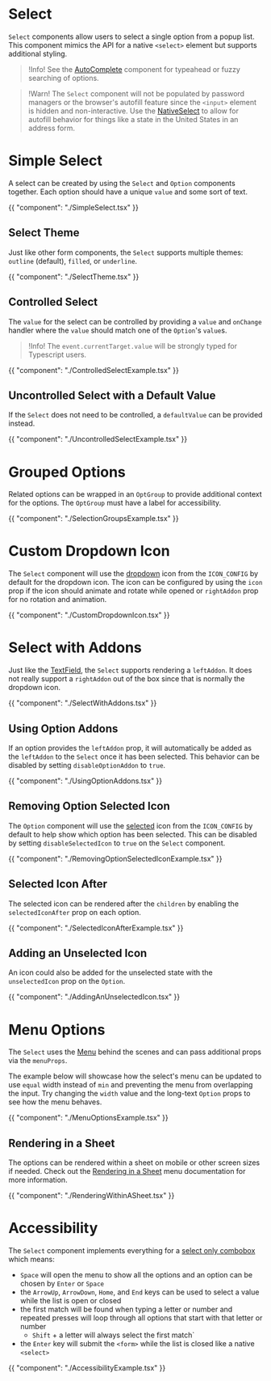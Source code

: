 # Select

`Select` components allow users to select a single option from a popup list.
This component mimics the API for a native `<select>` element but supports
additional styling.

> !Info! See the [AutoComplete](/components/autocomplete) component for
> typeahead or fuzzy searching of options.

> !Warn! The `Select` component will not be populated by password managers or
> the browser's autofill feature since the `<input>` element is hidden and
> non-interactive. Use the [NativeSelect](/components/native-select) to allow
> for autofill behavior for things like a state in the United States in an
> address form.

# Simple Select

A select can be created by using the `Select` and `Option` components together.
Each option should have a unique `value` and some sort of text.

{{ "component": "./SimpleSelect.tsx" }}

## Select Theme

Just like other form components, the `Select` supports multiple themes:
`outline` (default), `filled`, or `underline`.

{{ "component": "./SelectTheme.tsx" }}

## Controlled Select

The `value` for the select can be controlled by providing a `value` and
`onChange` handler where the `value` should match one of the `Option`'s `value`s.

> !Info! The `event.currentTarget.value` will be strongly typed for Typescript users.

{{ "component": "./ControlledSelectExample.tsx" }}

## Uncontrolled Select with a Default Value

If the `Select` does not need to be controlled, a `defaultValue` can be provided
instead.

{{ "component": "./UncontrolledSelectExample.tsx" }}

# Grouped Options

Related options can be wrapped in an `OptGroup` to provide additional context
for the options. The `OptGroup` must have a label for accessibility.

{{ "component": "./SelectionGroupsExample.tsx" }}

# Custom Dropdown Icon

The `Select` component will use the
[dropdown](/customization/icon-config#dropdown) icon from the `ICON_CONFIG` by
default for the dropdown icon. The icon can be configured by using the `icon`
prop if the icon should animate and rotate while opened or `rightAddon` prop
for no rotation and animation.

{{ "component": "./CustomDropdownIcon.tsx" }}

# Select with Addons

Just like the [TextField](/components/text-field), the `Select` supports
rendering a `leftAddon`. It does not really support a `rightAddon` out of the
box since that is normally the dropdown icon.

{{ "component": "./SelectWithAddons.tsx" }}

## Using Option Addons

If an option provides the `leftAddon` prop, it will automatically be added as
the `leftAddon` to the `Select` once it has been selected. This behavior can be
disabled by setting `disableOptionAddon` to `true`.

{{ "component": "./UsingOptionAddons.tsx" }}

## Removing Option Selected Icon

The `Option` component will use the
[selected](/customization/icon-config#selected) icon from the `ICON_CONFIG` by
default to help show which option has been selected. This can be disabled by
setting `disableSelectedIcon` to `true` on the `Select` component.

{{ "component": "./RemovingOptionSelectedIconExample.tsx" }}

## Selected Icon After

The selected icon can be rendered after the `children` by enabling the
`selectedIconAfter` prop on each option.

{{ "component": "./SelectedIconAfterExample.tsx" }}

## Adding an Unselected Icon

An icon could also be added for the unselected state with the `unselectedIcon`
prop on the `Option`.

{{ "component": "./AddingAnUnselectedIcon.tsx" }}

# Menu Options

The `Select` uses the [Menu](/components/menu) behind the scenes and can pass
additional props via the `menuProps`.

The example below will showcase how the select's menu can be updated to use
`equal` width instead of `min` and preventing the menu from overlapping the
input. Try changing the `width` value and the long-text `Option` props to see
how the menu behaves.

{{ "component": "./MenuOptionsExample.tsx" }}

## Rendering in a Sheet

The options can be rendered within a sheet on mobile or other screen sizes if
needed. Check out the
[Rendering in a Sheet](http://localhost:3000/components/menu#rendering-in-a-sheet)
menu documentation for more information.

{{ "component": "./RenderingWithinASheet.tsx" }}

# Accessibility

The `Select` component implements everything for a [select only combobox](https://www.w3.org/WAI/ARIA/apg/patterns/combobox/)
which means:

- `Space` will open the menu to show all the options and an option can be chosen
  by `Enter` or `Space`
- the `ArrowUp`, `ArrowDown`, `Home`, and `End` keys can be used to select a
  value while the list is open or closed
- the first match will be found when typing a letter or number and repeated
  presses will loop through all options that start with that letter or number
  - `Shift` + a letter will always select the first match`
- the `Enter` key will submit the `<form>` while the list is closed like a
  native `<select>`

{{ "component": "./AccessibilityExample.tsx" }}
